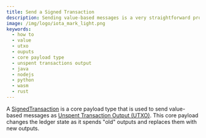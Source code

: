 ```yaml
---
title: Send a Signed Transaction
description: Sending value-based messages is a very straightforward process. You will only need to provide a valid seed, output addresses, and amount.
image: /img/logo/iota_mark_light.png
keywords:
  - how to
  - value
  - utxo
  - ouputs
  - core payload type
  - unspent transactions output
  - java
  - nodejs
  - python
  - wasm
  - rust
---
```



A [SignedTransaction](./../explanations/messages_payloads_and_transactions.md#signedtransaction) is a core payload type
that is used to send value-based messages as
[Unspent Transaction Output (UTXO)](./../explanations/messages_payloads_and_transactions.md#unspent-transaction-output-utxo).
This core payload changes the ledger state as it spends "old" outputs and replaces them with new outputs.

<WalletRecommendation />

<Tabs groupId='language' queryString>
  <TabItem value='java' label='Java'>
    <JavaTransaction />
  </TabItem>
  <TabItem value='node' label='Node.js'>
    <NodejsGetTransaction />
  </TabItem>
  <TabItem value='python' label='Python'>
    <PythonGetTransaction />
  </TabItem>
  <TabItem value='rust' label='Rust'>
    <RustGetTransaction />
  </TabItem>
  <TabItem value='wasm' label='Wasm'>
    <WasmGetTransaction />
  </TabItem>
</Tabs>

<DustProtection />
